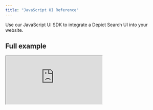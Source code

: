 ```yaml
---
title: "JavaScript UI Reference"
---
```


Use our JavaScript UI SDK to integrate a Depict Search UI into your website.

## Full example

<iframe
  src="https://codesandbox.io/embed/depict-js-ui-search-forked-7yhh4f?fontsize=14&hidenavigation=1&theme=dark"
  style={{
    width: "100%",
    height: "500px",
    border: 0,
    borderRadius: "4px",
    overflow: "hidden",
  }}
  title="depict-js-ui-search (forked)"
  allow="accelerometer; ambient-light-sensor; camera; encrypted-media; geolocation; gyroscope; hid; microphone; midi; payment; usb; vr; xr-spatial-tracking"
  sandbox="allow-forms allow-modals allow-popups allow-presentation allow-same-origin allow-scripts"
/>

## DepictSearchProvider class

The `DepictSearchProvider` class is what ties together all the search configuration for the different components. It is used to open the search modal.

If you want to dynamically change some properties, for example the market, please let us know and we'll help you out.

<b>Example:</b>

```ts
import { DepictSearchProvider } from "@depict-ai/js-ui";
import { en } from "@depict-ai/js-ui/locales";
import { YourDisplay } from "./display-types.ts";

const searchProvider = new DepictSearchProvider<YourDisplay>({
  merchant: "MERCHANT_ID",
  market: "MARKET",
  searchPagePath: "PATH_TO_SEARCH_PAGE",
  locale: en,
});
```

The following table shows the `DepictSearchProvider`'s constructor properties, their types, and descriptions:

<ResponseField name="merchant" type="string">
  The merchant to use for the search.
</ResponseField>

<ResponseField name="market" type="string">
  The market to use for the search.
</ResponseField>


<ResponseField name="locale" type="Locale">
    Locale object imported from `@depict-ai/js-ui/locales`. Determines
    1. The translations for the UI
    2. The locale to request from backend
    3. The currency formatting used on the frontend

    You have to check [demo.depict.ai](https://demo.depict.ai) to see which locales the Depict backend accepts for your specific merchant.
    The different objects exported from `@depict-ai/js-ui/locales` have a `backend_locale_` property equivalent to their name, so either import the locale with the correct name (recommended) or just set the `backend_locale_` property to the correct value.

    You can modify or create your own locale object as long as it's the same format as the ones in `@depict-ai/js-ui/locales`.
</ResponseField>


<ResponseField name="sessionId" type="string?">
    Optionally you can override the default session id used for personalization here. This is the ID that will be used to tie together the different tracking events for a user.
</ResponseField>

<ResponseField name="metaData" type="Record<string, string>?">
  Custom metadata to be sent with each request to the Depict API. Only necessary
  if specifically instructed by Depict.
</ResponseField>

<ResponseField name="uniqueInstanceKeyForState" type="string?">
  A unique key for each instance, so that the state of each instance is kept
  separate.
</ResponseField>

<ResponseField name="searchPagePath" type="string">
  The path to the search page.
</ResponseField>

<ResponseField name="urlParamName" type="string?" default="'query'">
  The name of the url parameter that will be used for the search query.
</ResponseField>

<ResponseField name="enableCategorySuggestions" type="boolean?" default="false">
  Whether to enable showing product listing pages matching the search query, in the search modal and search page.
</ResponseField>

<ResponseField name="enableContentSearch" type="boolean" default="false">
  Enable or disable content search (seeing articles, FAQ, blog posts, etc in
  search results).
</ResponseField>

<ResponseField name="searchModalComponent" type="typeof SearchModalV2 | typeof ClassicSearchModal" default="typeof SearchModalV2">
    The search modal component to use. You can switch between the classic and the new search modal. See [here](/js-ui-guide/search/overview#2-the-search-modal-opens-this-is-what-the-user-sees-while-typing-a-query) for screenshots. Provide one of the components here that you can import from the same package as the one you're using to see this message (`SearchModalV2` or `ClassicSearchModal`).
    You also need to reflect the choice in SCSS, example:
    ```scss
    @use "@depict-ai/js-ui" as plp-styling with (
      $search-modal-layout: "v2" // or "classic"
    );
    ```
    The default is SearchModalV2. That means that ClassicSearchModal can get tree-shaken if you use v2 but not vice-versa. To force SearchModalV2 from being tree-shaken, set process.env.NO_SEARCH_MODAL_DEFAULT to "true".
</ResponseField>

<ResponseField name="displayTransformers?" type="DisplayTransformers">
    DisplayTransformers are functions that take in a list of categories, content search results or products and then can transform or enrich the data for each category, content search result or product card in a batched way. See
    [Creating page URLs and enriching product
    data](/reference/listings-search/display-transformers).
</ResponseField>

The following table shows methods of the `DepictSearchProvider` class:

<ResponseField name="openModal" type="(alignerElement?: HTMLElement) => void">
  A function used to open the search modal. `alignerElement` is an element the
  SearchModal should align too.
</ResponseField>

<ResponseField
  name="fetchSearchResults"
  type="(query: string, filters?: SearchFilter[], maxResults?: number) => Promise<YourDisplay>"
>
  A function used to fetch search results. `displayTransformers` will be ran on the
  results before them being returned.
</ResponseField>

Generics:

- `OriginalDisplay`: This generic represents the original display type that extends the `Display` type. Provide a type of your display here (e.g. `YourDisplay`). Ask Depict for the type of your display.
- `OutputDisplay`: This generic represents the output display type (of the specified displayTransformer) that extends either the `ModernDisplay` type or `never`. Unelss specified, it is determined based on `OriginalDisplay`. If `OriginalDisplay` extends `ModernDisplay`, then `OutputDisplay` will be `ModernDisplayWithPageUrl<OriginalDisplay>`, otherwise it will be `never`.

## SearchPage function

The component displaying the search results page. See [screenshot](/js-ui-guide/search/overview#3-the-user-submits-a-query-and-goes-to-a-new-url-like-search).

The following table shows the `SearchPage`'s configuration properties, their types, and descriptions:

<ResponseField name="searchProvider" type="DepictSearchProvider">
  The search provider instance.
</ResponseField>

<ResponseField name="includeInputField" type="boolean?" default="true">
  Whether to show the search input field in the search page.
</ResponseField>

<ResponseField
  name="gridSpacing"
  type="(string | {
    horizontal: string;
    vertical: string;
})?"
  default="2%"
>
  The spacing between products.
</ResponseField>

<ResponseField
  name="columnsAtSize"
  type="[number, number?][]?"
  default="[[2, 901], [3, 1024], [4]]"
>
  How many columns to show at each media size. For example, `[[2, 901], [3,
  1024], [4]]` means 2 columns at sizes up to 901px, 3 columns at sizes up to
  1024px and after that 4 columns at any viewport size.
</ResponseField>

<ResponseField
  name="productCard"
  type="(display: YourDisplay | null) => HTMLElement | HTMLElement[]"
>
  The product card function to use for rendering products.
</ResponseField>

<ResponseField
  name="onQueryChange"
  type="((newQuery?: ListingQuery | undefined, oldQuery?: ListingQuery | undefined) => void)?"
  default="undefined"
>
  Can be used to know when the search query is changed and update other content
  on the page accordingly. Will be called when the SearchPage is created, every
  time the query changes and when the SearchPage is destroyed. When
  newQuery is undefined it means the search page has been closed/left.
</ResponseField>

<ResponseField
  name="getContentBlocksByRow"
  type="Accessor<JSUIContentBlocksByRow>?"
>
  Function returned by contentBlockStore. See
  [contentBlockStore](/reference/listings-search/js-ui#contentblockstore-function).
</ResponseField>

## SearchField function

<Frame caption="A SearchField that can be used to make a query">
  <img
    src="/images/search_field.svg"
    style={{ aspectRatio: 1083 / 81, width: "100%" }}
    ref={(element) => {
      // In prod, they have some zoom thing which breaks aspectRatio, work around that. Unfortunately this is not in the SSR'd output so there's still some CLS.
      const direct_parent = element?.parentElement;
      if (direct_parent?.matches?.("[data-rmiz-content]")) {
        Object.assign(direct_parent.style, {
          width: "100%",
          display: "flex",
          justifyContent: "center",
          alignItems: "center",
        });
      }
      const parents_parent = direct_parent?.parentElement;
      if (parents_parent?.matches?.("[aria-owns^='rmiz-modal']")) {
        parents_parent.style.width = "100%";
      }
    }}
  />
</Frame>

```ts
import { SearchField, onExistsObserver } from "@depict-ai/js-ui";

onExistsObserver(".search-field-wrapper", (element) =>
  element.append(SearchField({ searchProvider }))
);
```

The following table shows the `SearchField`'s configuration properties, their types, and descriptions:

<ResponseField name="searchProvider" type="DepictSearchProvider<T>">
  The search provider instance.
</ResponseField>

<ResponseField name="alignerRef" type="HTMLElement?">
  A DOM element that the modal should be aligned to. If not provided, the modal
  will be aligned to the search field itself.
</ResponseField>
